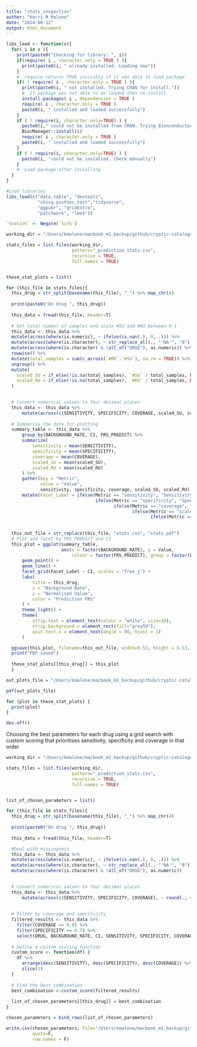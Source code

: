 ```yaml
---
title: "stats_inspection"
author: "Kerri M Malone"
date: "2024-06-12"
output: html_document
---
```

```r


libs_load <- function(x){
  for( i in x ){
    print(paste0("Checking for library: ", i))
    if(require( i , character.only = TRUE ) ){
      print(paste0(i, " already installed. Loading now"))
    }
    #  require returns TRUE invisibly if it was able to load package
    if( ! require( i , character.only = TRUE ) ){
      print(paste0(i, " not installed. Trying CRAN for install."))
      #  If package was not able to be loaded then re-install
      install.packages( i , dependencies = TRUE )
      require( i , character.only = TRUE )
      paste0(i, " installed and loaded successfully")
    }
    if ( ! require(i, character.only=TRUE) ) {
      paste0(i," could not be installed from CRAN. Trying Bionconductor....")
      BiocManager::install(i)
      require( i , character.only = TRUE )
      paste0(i, " installed and loaded successfully")
    }
    if ( ! require(i, character.only=TRUE) ) {
      paste0(i, "could not be installed. Check manually")
    }
    #  Load package after installing
  }
}

#Load libraries
libs_load(c("data.table", "devtools",
            "chisq.posthoc.test","tidyverse", 
            "ggpubr", "gridExtra",
            "patchwork", "lme4"))

`%notin%` <- Negate(`%in%`)
```



```r

working_dir = "/Users/kmalone/macbook_m1_backup/github/cryptic-catalogue/data/training/results/catomatic_training"

stats_files = list.files(working_dir, 
                         pattern="_prediction_stats.csv", 
                         recursive = TRUE,
                         full.names = TRUE)


these_stat_plots = list()

for (this_file in stats_files){
  this_drug = str_split(basename(this_file), "_") %>% map_chr(4)
  
  print(paste0("On drug ", this_drug))
  
  this_data = fread(this_file, header=T)
  
  # Get total number of samples and scale #SU and #RU between 0-1
  this_data <- this_data %>%
  mutate(across(where(is.numeric), ~ ifelse(is.nan(.), 0, .))) %>%
  mutate(across(where(is.character), ~ str_replace_all(., "'NA'", "0"))) %>%
  mutate(across(where(is.character) & !all_of("DRUG"), as.numeric)) %>%
  rowwise() %>%
  mutate(total_samples = sum(c_across(`#RR`:`#SU`), na.rm = TRUE)) %>%
  ungroup() %>%
  mutate(
    scaled_SU = if_else(!is.na(total_samples), `#SU` / total_samples, NA_real_),
    scaled_RU = if_else(!is.na(total_samples), `#RU` / total_samples, NA_real_)
  )

  
  # Convert numerical values to four decimal places
  this_data <- this_data %>%
      mutate(across(c(SENSITIVITY, SPECIFICITY, COVERAGE, scaled_SU, scaled_RU), ~ round(., 4)))
  
  # Summarise the data for plotting
  summary_table <- this_data %>%
      group_by(BACKGROUND_RATE, CI, FRS_PREDICT) %>%
      summarize(
          sensitivity = mean(SENSITIVITY),
          specificity = mean(SPECIFICITY),
          coverage = mean(COVERAGE),
          scaled_SU = mean(scaled_SU),
          scaled_RU = mean(scaled_RU)
      ) %>%
      gather(key = "Metric", 
             value = "Value", 
             sensitivity, specificity, coverage, scaled_SU, scaled_RU) %>%
      mutate(Facet_Label = ifelse(Metric == "sensitivity", "Sensitivity",
                                  ifelse(Metric == "specificity", "Specificity",
                                         ifelse(Metric == "coverage", "Coverage",
                                                ifelse(Metric == "scaled_SU", ".SU",
                                                       ifelse(Metric == "scaled_RU", ".RU", ""))))))
  
  
  this_out_file = str_replace(this_file, "stats.csv", "stats.pdf")
  # Plot and facet by FRS_PREDICT and CI
  this_plot = ggplot(summary_table, 
                     aes(x = factor(BACKGROUND_RATE), y = Value, 
                         colour = factor(FRS_PREDICT), group = factor(FRS_PREDICT))) +
      geom_point() +
      geom_line() +
      facet_grid(Facet_Label ~ CI, scales = "free_y") +
      labs(
          title = this_drug,
          x = "Background Rate",
          y = "Normalised Value",
          color = "Prediction FRS"
      ) +
      theme_light() +
      theme(
          strip.text = element_text(colour = "white", size=10),
          strip.background = element_rect(fill="grey50"),
          axis.text.x = element_text(angle = 90, hjust = 1)
      )

  ggsave(this_plot, filename=this_out_file, width=9.53, height = 6.53, limitsize = F)
  print("PDF saved")
  
  these_stat_plots[[this_drug]] = this_plot
  }

out_plots_file = "/Users/kmalone/macbook_m1_backup/github/cryptic-catalogue/data/training/results/catomatic_training/prediction_stats_all.pdf"

pdf(out_plots_file)

for (plot in these_stat_plots) {
  print(plot)
}

dev.off()

```


Choosing the best parameters for each drug using a grid search with custom scoring that prioritises sensitivity, specificity and coverage in that order
```r

working_dir = "/Users/kmalone/macbook_m1_backup/github/cryptic-catalogue/data/training/results/catomatic_training"

stats_files = list.files(working_dir, 
                         pattern="_prediction_stats.csv", 
                         recursive = TRUE,
                         full.names = TRUE)


list_of_chosen_parameters = list()

for (this_file in stats_files){
  this_drug = str_split(basename(this_file), "_") %>% map_chr(4)
  
  print(paste0("On drug ", this_drug))
  
  this_data = fread(this_file, header=T)

  #Deal with missingness  
  this_data <- this_data %>%
  mutate(across(where(is.numeric), ~ ifelse(is.nan(.), 0, .))) %>%
  mutate(across(where(is.character), ~ str_replace_all(., "'NA'", "0"))) %>%
  mutate(across(where(is.character) & !all_of("DRUG"), as.numeric)) 

  
  # Convert numerical values to four decimal places
  this_data <- this_data %>%
      mutate(across(c(SENSITIVITY, SPECIFICITY, COVERAGE), ~ round(., 4)))
  
  
  # Filter by coverage and specificity
  filtered_results <- this_data %>%
    filter(COVERAGE >= 0.8) %>%
    filter(SPECIFICITY >= 0.7) %>%
    select(DRUG, BACKGROUND_RATE, CI, SENSITIVITY, SPECIFICITY, COVERAGE )
  
  # Define a custom scoring function
  custom_score <- function(df) {
    df %>%
      arrange(desc(SENSITIVITY), desc(SPECIFICITY), desc(COVERAGE)) %>%
      slice(1)
  }
  
  # Find the best combination
  best_combination <-custom_score(filtered_results)
  
  list_of_chosen_parameters[[this_drug]] = best_combination
}

chosen_parameters = bind_rows(list_of_chosen_parameters)

write.csv(chosen_parameters, file="/Users/kmalone/macbook_m1_backup/github/cryptic-catalogue/data/training/results/catomatic_training/chosen_parameters_all_drugs.csv",
          quote=F,
          row.names = F)

```